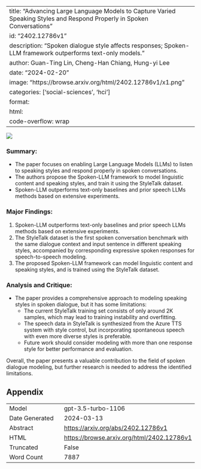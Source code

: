 
---
title: "Advancing Large Language Models to Capture Varied Speaking Styles and Respond Properly in Spoken Conversations"
id: "2402.12786v1"
description: "Spoken dialogue style affects responses; Spoken-LLM framework outperforms text-only models."
author: Guan-Ting Lin, Cheng-Han Chiang, Hung-yi Lee
date: "2024-02-20"
image: "https://browse.arxiv.org/html/2402.12786v1/x1.png"
categories: ['social-sciences', 'hci']
format:
  html:
    code-overflow: wrap
---

![](https://browse.arxiv.org/html/2402.12786v1/x1.png)

### **Summary:**
- The paper focuses on enabling Large Language Models (LLMs) to listen to speaking styles and respond properly in spoken conversations.
- The authors propose the Spoken-LLM framework to model linguistic content and speaking styles, and train it using the StyleTalk dataset.
- Spoken-LLM outperforms text-only baselines and prior speech LLMs methods based on extensive experiments.

### **Major Findings:**
1. Spoken-LLM outperforms text-only baselines and prior speech LLMs methods based on extensive experiments.
2. The StyleTalk dataset is the first spoken conversation benchmark with the same dialogue context and input sentence in different speaking styles, accompanied by corresponding expressive spoken responses for speech-to-speech modeling.
3. The proposed Spoken-LLM framework can model linguistic content and speaking styles, and is trained using the StyleTalk dataset.

### **Analysis and Critique:**
- The paper provides a comprehensive approach to modeling speaking styles in spoken dialogue, but it has some limitations:
  - The current StyleTalk training set consists of only around 2K samples, which may lead to training instability and overfitting.
  - The speech data in StyleTalk is synthesized from the Azure TTS system with style control, but incorporating spontaneous speech with even more diverse styles is preferable.
  - Future work should consider modeling with more than one response style for better performance and evaluation.

Overall, the paper presents a valuable contribution to the field of spoken dialogue modeling, but further research is needed to address the identified limitations.

## Appendix

|          |          |
|----------|----------|
| Model     | gpt-3.5-turbo-1106       |
| Date Generated     | 2024-03-13       |
| Abstract | [https://arxiv.org/abs/2402.12786v1](https://arxiv.org/abs/2402.12786v1)        |
| HTML     | [https://browse.arxiv.org/html/2402.12786v1](https://browse.arxiv.org/html/2402.12786v1)       |
| Truncated       | False       |
| Word Count       | 7887       |